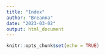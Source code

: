 ```yaml
---
title: "Index"
author: "Breanna"
date: "2023-03-02"
output: html_document
---
```


```r
knitr::opts_chunk$set(echo = TRUE)
```

